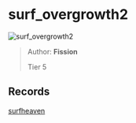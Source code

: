 
# surf_overgrowth2

![surf_overgrowth2](https://raw.githubusercontent.com/Sayt123/SurfMapPics/Maps-and-bonuses/csgo/surf_overgrowth2.jpg)

> Author: **Fission**
>
> Tier 5

## Records

[surfheaven](https://surfheaven.eu/map/surf_overgrowth2)
